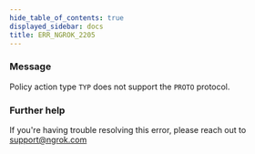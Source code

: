 ```yaml
---
hide_table_of_contents: true
displayed_sidebar: docs
title: ERR_NGROK_2205
---
```




### Message

Policy action type `TYP` does not support the `PROTO` protocol.

<ErrorDetails error="err_ngrok_2205" />

### Further help

If you're having trouble resolving this error, please reach out to [support@ngrok.com](mailto:support@ngrok.com?subject=Help%20with%20ERR_NGROK_2205)
